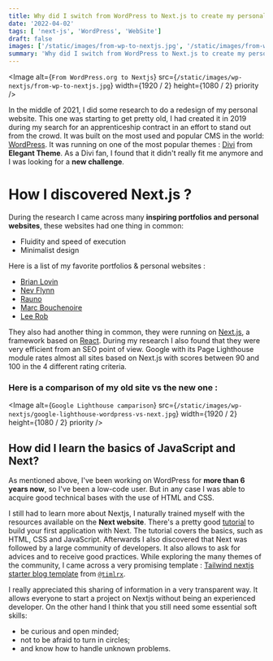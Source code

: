 ```yaml
---
title: Why did I switch from WordPress to Next.js to create my personal website?
date: '2022-04-02'
tags: [ 'next-js', 'WordPress', 'WebSite']
draft: false
images: ['/static/images/from-wp-to-nextjs.jpg', '/static/images/from-wp-to-nextjs.jpg']
summary: 'Why did I switch from WordPress to Next.js to create my personal website?'
---
```

<Image
  alt={`From WordPress.org to Nextjs`}
  src={`/static/images/wp-nextjs/from-wp-to-nextjs.jpg`}
  width={1920 / 2}
  height={1080 / 2}
  priority
/>

In the middle of 2021, I did some research to do a redesign of my personal website. This one was starting to get pretty old, I had created it in 2019 during my search for an apprenticeship contract in an effort to stand out from the crowd. It was built on the most used and popular CMS in the world: [WordPress](https://wordpress.org/). It was running on one of the most popular themes : [Divi](https://www.elegantthemes.com/) from **Elegant Theme**. As a Divi fan, I found that it didn't really fit me anymore and I was looking for a **new challenge**.

# How I discovered Next.js ?

During the research I came across many **inspiring portfolios and personal websites**, these websites had one thing in common:
  -  Fluidity and speed of execution
  -  Minimalist design

Here is a list of my favorite portfolios & personal websites :
  - [Brian Lovin](https://brianlovin.com/)
  - [Nev Flynn](https://nevflynn.com/)
  - [Rauno](https://rauno.me/)
  - [Marc Bouchenoire](https://marcbouchenoire.com/)
  - [Lee Rob](https://leerob.io/)

They also had another thing in common, they were running on [Next.js](https://nextjs.org), a framework based on [React](https://reactjs.org/). During my research I also found that they were very efficient from an SEO point of view. Google with its Page Lighthouse module rates almost all sites based on Next.js with scores between 90 and 100 in the 4 different rating criteria.

### Here is a comparison of my old site vs the new one :
<Image
  alt={`Google Lighthouse camparison`}
  src={`/static/images/wp-nextjs/google-lighthouse-wordpress-vs-next.jpg`}
  width={1920 / 2}
  height={1080 / 2}
  priority
/>

## How did I learn the basics of JavaScript and Next?

As mentioned above, I've been working on WordPress for **more than 6 years now**, so I've been a low-code user. But in any case I was able to acquire good technical bases with the use of HTML and CSS.

I still had to learn more about Nextjs, I naturally trained myself with the resources available on the **Next website**. There's a pretty good [tutorial](https://nextjs.org/learn/foundations/about-nextjs) to build your first application with Next. The tutorial covers the basics, such as HTML, CSS and JavaScript. Afterwards I also discovered that Next was followed by a large community of developers. It also allows to ask for advices and to receive good practices. While exploring the many themes of the community, I came across a very promising template : [Tailwind nextjs starter blog template](https://github.com/timlrx/tailwind-nextjs-starter-blog) from [`@timlrx`](https://github.com/timlrx).

I really appreciated this sharing of information in a very transparent way. It allows everyone to start a project on Nextjs without being an experienced developer. On the other hand I think that you still need some essential soft skills:
- be curious and open minded;
- not to be afraid to turn in circles;
- and know how to handle unknown problems.
